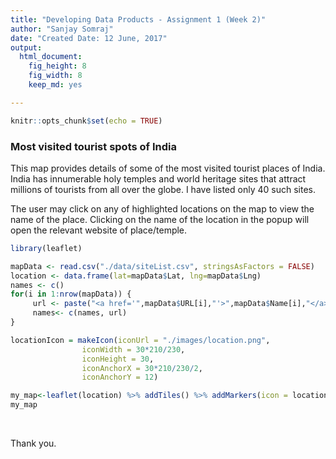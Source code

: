 ```yaml
---
title: "Developing Data Products - Assignment 1 (Week 2)"
author: "Sanjay Somraj"
date: "Created Date: 12 June, 2017"
output:
  html_document:
    fig_height: 8
    fig_width: 8
    keep_md: yes

---
```


```r
knitr::opts_chunk$set(echo = TRUE)
```

### Most visited tourist spots of India

This map provides details of some of the most visited tourist places of India. India has innumerable holy temples and world heritage sites that attract millions of tourists from all over the globe. I have listed only 40 such sites.

The user may click on any of highlighted locations on the map to view the name of the place. Clicking on the name of the location in the popup will open the relevant website of place/temple.

```r
library(leaflet)

mapData <- read.csv("./data/siteList.csv", stringsAsFactors = FALSE)
location <- data.frame(lat=mapData$Lat, lng=mapData$Lng)
names <- c()
for(i in 1:nrow(mapData)) {
     url <- paste("<a href='",mapData$URL[i],"'>",mapData$Name[i],"</a>")
     names<- c(names, url)
}

locationIcon = makeIcon(iconUrl = "./images/location.png",
                iconWidth = 30*210/230,
                iconHeight = 30,
                iconAnchorX = 30*210/230/2,
                iconAnchorY = 12)

my_map<-leaflet(location) %>% addTiles() %>% addMarkers(icon = locationIcon, popup = names)
my_map
```
&nbsp;
&nbsp;
&nbsp;

Thank you.
